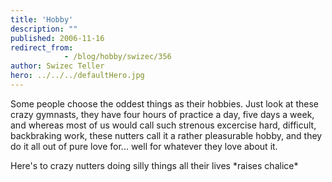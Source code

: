 ```yaml
---
title: 'Hobby'
description: ""
published: 2006-11-16
redirect_from: 
            - /blog/hobby/swizec/356
author: Swizec Teller
hero: ../../../defaultHero.jpg
---
```

Some people choose the oddest things as their hobbies. Just look at these crazy gymnasts, they have four hours of practice a day, five days a week, and whereas most of us would call such strenous excercise hard, difficult, backbraking work, these nutters call it a rather pleasurable hobby, and they do it all out of pure love for... well for whatever they love about it.

Here's to crazy nutters doing silly things all their lives \*raises chalice\*